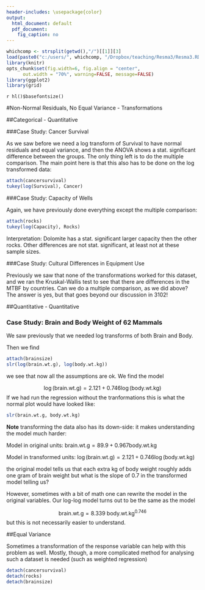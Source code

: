 ```yaml
---
header-includes: \usepackage{color}
output:
  html_document: default
  pdf_document:
    fig_caption: no
---
```

<style>
table, th, td { text-align:right; }
th, td {padding: 10px;}
</style>

```r
whichcomp <- strsplit(getwd(),"/")[[1]][3]
load(paste0("c:/users/", whichcomp, "/Dropbox/teaching/Resma3/Resma3.RData"))
library(knitr)
opts_chunk$set(fig.width=6, fig.align = "center", 
      out.width = "70%", warning=FALSE, message=FALSE)
library(ggplot2)
library(grid)
```
`r hl()$basefontsize()`
 
#Non-Normal Residuals, No Equal Variance - Transformations

##Categorical - Quantitative

###Case Study: Cancer Survival

As we saw before we need a log transform of Survival to have normal residuals and equal variance, and then the ANOVA shows a stat. significant difference between the groups. The only thing left is to do the multiple comparison. The main point here is that this also has to be done on the log transformed data:
  
```r
attach(cancersurvival)
tukey(log(Survival), Cancer)
```


###Case Study: Capacity of Wells

Again, we have previously done everything except the multiple comparison:

```r
attach(rocks)
tukey(log(Capacity), Rocks)
```

Interpretation: Dolomite has a stat. significant larger capacity then the other rocks. Other differences are not stat. significant, at least not at these sample sizes.

###Case Study: Cultural Differences in Equipment Use

Previously we saw that none of the transformations worked for this dataset, and we ran the Kruskal-Wallis test to see that there are differences in the MTBF by countries. Can we do a multiple comparison, as we did above? The answer is yes, but that goes beyond our discussion in 3102! 

##Quantitative - Quantitative

### Case Study: Brain and Body Weight of 62 Mammals

We saw previously that we needed log transforms of both Brain and Body. 

Then we find

```r
attach(brainsize)
slr(log(brain.wt.g), log(body.wt.kg))
```

we see that now all the assumptions are ok. We find the model

$$
\log(\text{brain.wt.g})  = 2.121 + 0.746 \log(\text{body.wt.kg})
$$
If we had run the regression without the tranformations this is what the normal plot would have looked like:
```r
slr(brain.wt.g, body.wt.kg)
```

**Note** transforming the data also has its down-side: it makes understanding the model much harder:

Model in original units: $\text{brain.wt.g} = 89.9 + 0.967 \text{body.wt.kg}$

Model in transformed units: $\log(\text{brain.wt.g})  = 2.121 + 0.746 \log(\text{body.wt.kg})$

the original model tells us that each extra kg of body weight roughly adds one gram of brain weight but what is the slope of 0.7 in the transformed model telling us?

However, sometimes with a bit of math one can rewrite the model in the original variables. Our log-log model turns out to be the same as the model

$$
\text{brain.wt.g}  =8.339 \text{ body.wt.kg}^{0.746}
$$
but this is not necessarily easier to understand.

##Equal Variance
 
Sometimes a transformation of the response variable can help with this problem as well. Mostly, though, a more complicated method for analysing such a dataset is needed (such as weighted regression)

```r
detach(cancersurvival)
detach(rocks)
detach(brainsize)
```

